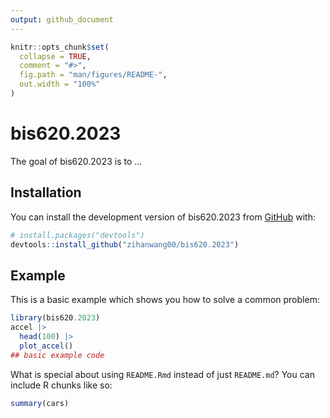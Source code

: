 ```yaml
---
output: github_document
---
```


<!-- README.md is generated from README.Rmd. Please edit that file -->

```r
knitr::opts_chunk$set(
  collapse = TRUE,
  comment = "#>",
  fig.path = "man/figures/README-",
  out.width = "100%"
)
```

# bis620.2023

<!-- badges: start -->
<!-- badges: end -->

The goal of bis620.2023 is to ...

## Installation

You can install the development version of bis620.2023 from [GitHub](https://github.com/) with:

``` r
# install.packages("devtools")
devtools::install_github("zihanwang00/bis620.2023")
```

## Example

This is a basic example which shows you how to solve a common problem:

```r
library(bis620.2023)
accel |> 
  head(100) |> 
  plot_accel()
## basic example code
```

What is special about using `README.Rmd` instead of just `README.md`? You can include R chunks like so:

```r
summary(cars)
```

